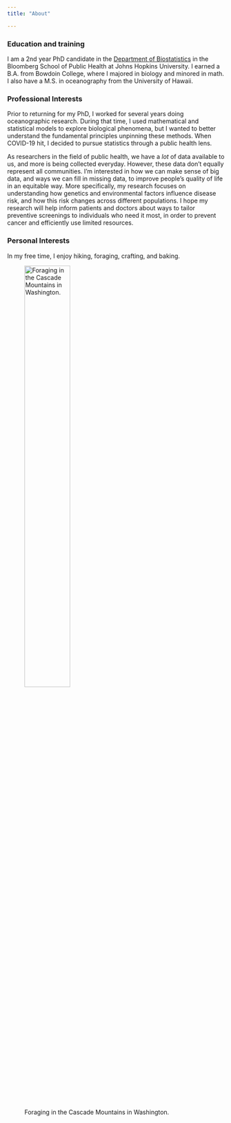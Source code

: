 ```yaml
---
title: "About"

---
```


### Education and training
I am a 2nd year PhD candidate in the [Department of Biostatistics](https://publichealth.jhu.edu/departments/biostatistics) in the Bloomberg School of Public Health  at Johns Hopkins University. I earned a B.A. from Bowdoin College, where I majored in biology and minored in math. I also have a M.S. in oceanography from the University of Hawaii. 


### Professional Interests
Prior to returning for my PhD, I worked for several years doing oceanographic research. During that time, I used mathematical and statistical models to explore biological phenomena, but I wanted to better understand the fundamental principles unpinning these methods. When COVID-19 hit, I decided to pursue statistics through a public health lens.

As researchers in the field of public health, we have a *lot* of data available to us, and more is being collected everyday. However, these data don't equally represent all communities. I'm interested in how we can make sense of big data, and ways we can fill in missing data, to improve people's quality of life in an equitable way. More specifically, my research focuses on understanding how genetics and environmental factors influence disease risk, and how this risk changes across different populations. I hope my research will help inform patients and doctors about ways to tailor preventive screenings to individuals who need it most, in order to prevent cancer and efficiently use limited resources. 

### Personal Interests
In my free time, I enjoy hiking, foraging, crafting, and baking.

![Foraging in the Cascade Mountains in Washington.](Mushrooms_ELN_fromAustinVoecks.jpg){width=50%}